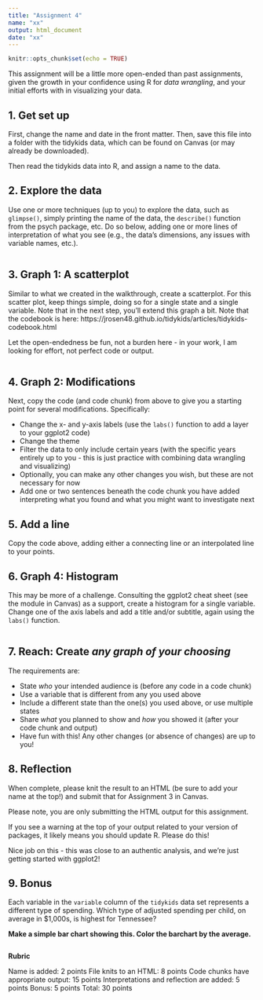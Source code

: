 ```yaml
---
title: "Assignment 4"
name: "xx"
output: html_document
date: "xx"
---
```


```r
knitr::opts_chunk$set(echo = TRUE)
```

This assignment will be a little more open-ended than past assignments, given the growth in your confidence using R for _data wrangling_, and your initial efforts with in visualizing your data.

## 1. Get set up

First, change the name and date in the front matter. Then, save this file into a folder with the tidykids data, which can be found on Canvas (or may already be downloaded). 

Then read the tidykids data into R, and assign a name to the data. 

## 2. Explore the data

Use one or more techniques (up to you) to explore the data, such as `glimpse()`, simply printing the name of the data, the `describe()` function from the psych package, etc. Do so below, adding one or more lines of interpretation of what you see (e.g., the data's dimensions, any issues with variable names, etc.).

```r

```

## 3. Graph 1: A scatterplot

Similar to what we created in the walkthrough, create a scatterplot. For this scatter plot, keep things simple, doing so for a single state and a single variable. Note that in the next step, you'll extend this graph a bit. Note that the codebook is here: https://jrosen48.github.io/tidykids/articles/tidykids-codebook.html

Let the open-endedness be fun, not a burden here - in your work, I am looking for effort, not perfect code or output.

```r

```

## 4. Graph 2: Modifications

Next, copy the code (and code chunk) from above to give you a starting point for several modifications. Specifically:

- Change the x- and y-axis labels (use the `labs()` function to add a layer to your ggplot2 code)
- Change the theme
- Filter the data to only include certain years (with the specific years entirely up to you - this is just practice with combining data wrangling and visualizing)
- Optionally, you can make any other changes you wish, but these are not necessary for now
- Add one or two sentences beneath the code chunk you have added interpreting what you found and what you might want to investigate next

## 5. Add a line

Copy the code above, adding either a connecting line or an interpolated line to your points. 

## 6. Graph 4: Histogram

This may be more of a challenge. Consulting the ggplot2 cheat sheet (see the module in Canvas) as a support, create a histogram for a single variable. Change one of the axis labels and add a title and/or subtitle, again using the `labs()` function.

```r

```

## 7. Reach: Create _any graph of your choosing_ 

The requirements are:

- State _who_ your intended audience is (before any code in a code chunk)
- Use a variable that is different from any you used above
- Include a different state than the one(s) you used above, or use multiple states
- Share _what_ you planned to show and _how_ you showed it (after your code chunk and output)
- Have fun with this! Any other changes (or absence of changes) are up to you!

## 8. Reflection

When complete, please knit the result to an HTML (be sure to add your name at the top!) and submit that for Assignment 3 in Canvas. 

Please note, you are only submitting the HTML output for this assignment.  

If you see a warning at the top of your output related to your version of packages, it likely means you should update R. Please do this!

Nice job on this - this was close to an authentic analysis, and we're just getting started with ggplot2!

## 9. Bonus

Each variable in the `variable` column of the `tidykids` data set represents a different type of spending. Which type of adjusted spending per child, on average in $1,000s, is highest for Tennessee? 

**Make a simple bar chart showing this. Color the barchart by the average.**

```r

```

**Rubric**

Name is added: 2 points
File knits to an HTML: 8 points
Code chunks have appropriate output: 15 points
Interpretations and reflection are added: 5 points
Bonus: 5 points
Total: 30 points
